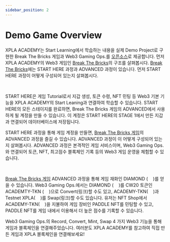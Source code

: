 ```yaml
---
sidebar_position: 2
---
```


# Demo Game Overview


XPLA ACADEMY는 Start Learning에서 학습하는 내용을 실제 Demo Project로 구현한 Break The Bricks 게임과 Web3 Gaming Ops.를 [오픈소스](https://github.com/xpladev/academy)로 제공합니다.
먼저 XPLA ACADEMY의 Web3 게임인 [Break The Bricks](/#playgame)의 구조를 살펴봅시다.
[Break The Bricks](/#playgame)에는 START HERE 과정과 ADVANCED 과정이 있습니다. 먼저 START HERE 과정이 어떻게 구성되어 있는지 살펴봅시다.

<GameArchitectureTutorial />

<br/>

START HERE은 게임 Tutorial로서 지갑 생성, 토큰 수령, NFT 민팅 등 Web3 기본 기능을 XPLA ACADEMY의 Start Leaning과 연결하여 학습할 수 있습니다. 
START HERE의 모든 스테이지를 완료하면, Break The Bricks 게임의 ADVANCED에서 사용하게 될 계정을 만들 수 있습니다.
이 계정은 START HERE의 STAGE 1에서 만든 지갑과 연결되어 데이터베이스에 저장됩니다.

START HERE 과정을 통해 게임 계정을 만들면, [Break The Bricks 게임](/#playgame)의 ADVANCED 과정을 즐길 수 있습니다. ADVANCED 과정이 이 어떻게 구성되어 있는지 살펴봅시다. 
ADVANCED 과정은 본격적인 게임 서비스이며, Web3 Gaming Ops.와 연결되어 토큰, NFT, 최고점수 블록체인 기록 등의 Web3 게임 운영을 체험할 수 있습니다. 

<GameArchitectureAdvanced />

<br/>

[Break The Bricks 게임](/#playgame) ADVANCED 과정을 통해 게임 재화인 DIAMOND (<img src="/img/3-tutorial/3-deep-understand-xpla/5-convert/academy-diamond.svg" width="16" height="16" />)를 얻을 수 있습니다.
Web3 Gaming Ops.에서는 DIAMOND (<img src="/img/3-tutorial/3-deep-understand-xpla/5-convert/academy-diamond.svg" width="16" height="16" />)를 CW20 토큰인 ACADEMTY-TKN (<img src="/img/3-tutorial/3-deep-understand-xpla/5-convert/academy-token.svg" width="16" height="16" />)으로 Convert(링크)할 수도 있고, ACADEMY-TKN(<img src="/img/3-tutorial/3-deep-understand-xpla/5-convert/academy-token.svg" width="16" height="16" />)과 Testnet XPLA(<img src="/img/logo192.png" width="16" height="16" />)를 Swap(링크)할 수도 있습니다.
유저는 NFT Shop에서 ACADEMY-TKN(<img src="/img/3-tutorial/3-deep-understand-xpla/5-convert/academy-token.svg" width="16" height="16" />)을 지불하여 게임 장비인 PADDLE NFT를 민팅할 수 있고, PADDLE NFT를 게임 내에서 이용해서 더 높은 점수를 기록할 수 있습니다.

Web3 Gaming Ops.의 Record, Convert, Mint, Swap 4 가지 Web3 기능을 통해 게임과 블록체인을 연결해주었습니다. 여러분도 XPLA ACADEMY를 참고하여 직접 만든 게임과 XPLA 블록체인을 연결해보세요!
<br/>

<Web3GamingOpsPageButton />